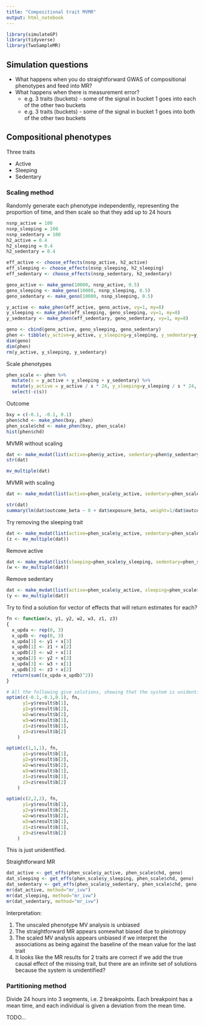 ```yaml
---
title: "Compositional trait MVMR"
output: html_notebook
---
```


```r
library(simulateGP)
library(tidyverse)
library(TwoSampleMR)
```

## Simulation questions
 
- What happens when you do straightforward GWAS of compositional phenotypes and feed into MR?
- What happens when there is measurement error?
  - e.g. 3 traits (buckets) - some of the signal in bucket 1 goes into each of the other two buckets
  - e.g. 3 traits (buckets) - some of the signal in bucket 1 goes into both of the other two buckets


## Compositional phenotypes

Three traits

- Active
- Sleeping
- Sedentary

### Scaling method

Randomly generate each phenotype independently, representing the proportion of time, and then scale so that they add up to 24 hours

```r
nsnp_active = 100
nsnp_sleeping = 100
nsnp_sedentary = 100
h2_active = 0.4
h2_sleeping = 0.4
h2_sedentary = 0.4

eff_active <- choose_effects(nsnp_active, h2_active)
eff_sleeping <- choose_effects(nsnp_sleeping, h2_sleeping)
eff_sedentary <- choose_effects(nsnp_sedentary, h2_sedentary)

geno_active <- make_geno(10000, nsnp_active, 0.5)
geno_sleeping <- make_geno(10000, nsnp_sleeping, 0.5)
geno_sedentary <- make_geno(10000, nsnp_sleeping, 0.5)

y_active <- make_phen(eff_active, geno_active, vy=1, my=8)
y_sleeping <- make_phen(eff_sleeping, geno_sleeping, vy=1, my=8)
y_sedentary <- make_phen(eff_sedentary, geno_sedentary, vy=1, my=8)

geno <- cbind(geno_active, geno_sleeping, geno_sedentary)
phen <- tibble(y_active=y_active, y_sleeping=y_sleeping, y_sedentary=y_sedentary)
dim(geno)
dim(phen)
rm(y_active, y_sleeping, y_sedentary)
```

Scale phenotypes

```r
phen_scale <- phen %>%
  mutate(s = y_active + y_sleeping + y_sedentary) %>%
  mutate(y_active = y_active / s * 24, y_sleeping=y_sleeping / s * 24, y_sedentary=y_sedentary / s * 24) %>%
  select(-c(s))
```

Outcome

```r
bxy = c(-0.1, -0.1, 0.1)
phen$chd <- make_phen(bxy, phen)
phen_scale$chd <- make_phen(bxy, phen_scale)
hist(phen$chd)
```

MVMR without scaling

```r
dat <- make_mvdat(list(active=phen$y_active, sedentary=phen$y_sedentary, sleeping=phen$y_sleeping), phen$chd, geno)
str(dat)
```
```r
mv_multiple(dat)
```

MVMR with scaling

```r
dat <- make_mvdat(list(active=phen_scale$y_active, sedentary=phen_scale$y_sedentary, sleeping=phen_scale$y_sleeping), phen_scale$chd, geno)

str(dat)
summary(lm(dat$outcome_beta ~ 0 + dat$exposure_beta, weight=1/dat$outcome_se^2))
```

Try removing the sleeping trait

```r
dat <- make_mvdat(list(active=phen_scale$y_active, sedentary=phen_scale$y_sedentary), phen_scale$chd, geno)
(z <- mv_multiple(dat))
```

Remove active

```r
dat <- make_mvdat(list(sleeping=phen_scale$y_sleeping, sedentary=phen_scale$y_sedentary), phen_scale$chd, geno)
(w <- mv_multiple(dat))
```

Remove sedentary

```r
dat <- make_mvdat(list(active=phen_scale$y_active, sleeping=phen_scale$y_sleeping), phen_scale$chd, geno)
(y <- mv_multiple(dat))
```

Try to find a solution for vector of effects that will return estimates for each?

```r
fn <- function(x, y1, y2, w2, w3, z1, z3)
{
  x_upda <- rep(0, 3)
  x_updb <- rep(0, 3)
  x_upda[1] <- y1 + x[3]
  x_updb[1] <- z1 + x[2]
  x_updb[2] <- w2 + x[1]
  x_upda[2] <- y2 + x[3]
  x_upda[3] <- w3 + x[1]
  x_updb[3] <- z3 + x[2]
  return(sum((x_upda-x_updb)^2))
}

# All the following give solutions, showing that the system is unidentified
optim(c(-0.1,-0.1,0.1), fn, 
      y1=y$result$b[1],
      y2=y$result$b[2],
      w2=w$result$b[2],
      w3=w$result$b[1],
      z1=z$result$b[1],
      z3=z$result$b[2]
    )

optim(c(1,1,1), fn, 
      y1=y$result$b[1],
      y2=y$result$b[2],
      w2=w$result$b[2],
      w3=w$result$b[1],
      z1=z$result$b[1],
      z3=z$result$b[2]
    )

optim(c(2,2,2), fn, 
      y1=y$result$b[1],
      y2=y$result$b[2],
      w2=w$result$b[2],
      w3=w$result$b[1],
      z1=z$result$b[1],
      z3=z$result$b[2]
    )
```

This is just unidentified.

Straightforward MR

```r
dat_active <- get_effs(phen_scale$y_active, phen_scale$chd, geno)
dat_sleeping <- get_effs(phen_scale$y_sleeping, phen_scale$chd, geno)
dat_sedentary <- get_effs(phen_scale$y_sedentary, phen_scale$chd, geno)
mr(dat_active, method="mr_ivw")
mr(dat_sleeping, method="mr_ivw")
mr(dat_sedentary, method="mr_ivw")
```

Interpretation:

1. The unscaled phenotype MV analysis is unbiased
2. The straightforward MR appears somewhat biased due to pleiotropy
3. The scaled MV analysis appears unbiased if we interpret the associations as being against the baseline of the mean value for the last trait
4. It looks like the MR results for 2 traits are correct if we add the true causal effect of the missing trait, but there are an infinite set of solutions because the system is unidentified?



### Partitioning method

Divide 24 hours into 3 segments, i.e. 2 breakpoints. Each breakpoint has a mean time, and each individual is given a deviation from the mean time.

TODO...





